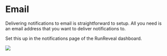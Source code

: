 # Email

Delivering notifications to email is straightforward to setup. All you need is an email address that you want to deliver notifications to.

Set this up in the notifications page of the RunReveal dashboard.

<img src="/email-notification-1.png"/>